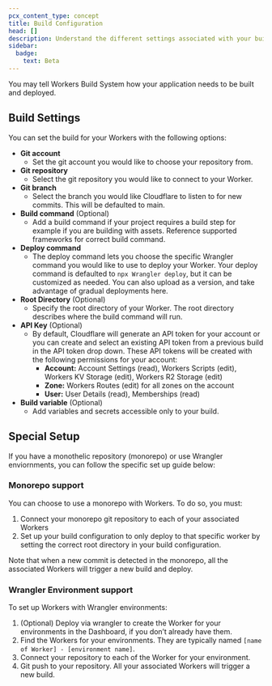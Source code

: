 ```yaml
---
pcx_content_type: concept
title: Build Configuration
head: []
description: Understand the different settings associated with your build.
sidebar:
  badge:
    text: Beta
---
```


You may tell Workers Build System how your application needs to be built and deployed.

## Build Settings

You can set the build for your Workers with the following options:

- **Git account**
  - Set the git account you would like to choose your repository from.
- **Git repository**
  - Select the git repository you would like to connect to your Worker.
- **Git branch**
  - Select the branch you would like Cloudflare to listen to for new commits. This will be defaulted to main.
- **Build command** (Optional)
  - Add a build command if your project requires a build step for example if you are building with assets. Reference supported frameworks for correct build command.
- **Deploy command**
  - The deploy command lets you choose the specific Wrangler command you would like to use to deploy your Worker. Your deploy command is defaulted to `npx Wrangler deploy`, but it can be customized as needed. You can also upload as a version, and take advantage of gradual deployments here.
- **Root Directory** (Optional)
  - Specify the root directory of your Worker. The root directory describes where the build command will run.
- **API Key** (Optional)
  - By default, Cloudflare will generate an API token for your account or you can create and select an existing API token from a previous build in the API token drop down. These API tokens will be created with the following permissions for your account:
    - **Account:** Account Settings (read), Workers Scripts (edit), Workers KV Storage (edit), Workers R2 Storage (edit)
    - **Zone:** Workers Routes (edit) for all zones on the account
    - **User:** User Details (read), Memberships (read)
- **Build variable** (Optional)
  - Add variables and secrets accessible only to your build.

## Special Setup

If you have a monothelic repository (monorepo) or use Wrangler enviornments, you can follow the specific set up guide below:

### Monorepo support

You can choose to use a monorepo with Workers. To do so, you must:

1. Connect your monorepo git repository to each of your associated Workers
2. Set up your build configuration to only deploy to that specific worker by setting the correct root directory in your build configuration.

Note that when a new commit is detected in the monorepo, all the associated Workers will trigger a new build and deploy.

### Wrangler Environment support

To set up Workers with Wrangler environments:

1. (Optional) Deploy via wrangler to create the Worker for your environments in the Dashboard, if you don’t already have them.
2. Find the Workers for your environments. They are typically named `[name of Worker] - [environment name]`.
3. Connect your repository to each of the Worker for your environment.
4. Git push to your repository. All your associated Workers will trigger a new build.

